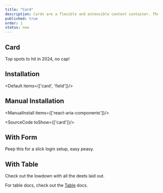 ```yaml
---
title: "Card"
description: Cards are a flexible and extensible content container. They are commonly used within a page layout or as part of a related group of content.
published: true
order: 1
status: new
---
```

## Card
Top spots to hit in 2024, no cap!
<How toUse="surfaces/card-demo" />

## Installation
<Default items={['card', 'field']}/>

## Manual Installation

<ManualInstall items={['react-aria-components']}/>

<SourceCode toShow={['card']}/>

## With Form
Peep this for a slick login setup, easy peasy.
<How isCenter={false} toUse="surfaces/card-login-form-demo" />

## With Table
Check out the lowdown with all the deets laid out.
<How isCenter={false} withNoPadding toUse="surfaces/card-table-demo" />

For table docs, check out the [Table](/docs/components/collections/table) docs.
